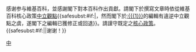 {{{icon|[[File:Information.svg|25px]] }}}感谢参与維基百科，並感謝閣下對本百科作出貢獻。請閣下於撰寫文章時依從維基百科核心政策[[Wikipedia:NPOV|中立觀點]]{{<includeonly>safesubst:</includeonly>#if:{{{1|}}}|，然而閣下於[[:{{{1}}}]]的編輯有違逆中立觀點之虞，遂閣下之編輯已獲修正或回退}}。請謹守既定之[[Wikipedia:五大支柱|核心政策]]。{{<includeonly>safesubst:</includeonly>#if:{{{2|}}}|{{{2}}}|谢谢！}}<!-- Template:uw-npov1 --><noinclude>
{{Templatesnotice|series = uw-npov|max = 4}}
[[Category:用戶警告模板|中]]
</noinclude>